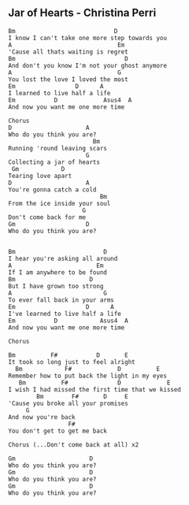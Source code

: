## Jar of Hearts - Christina Perri
```{}
Bm                            D
I know I can't take one more step towards you
A                              Em
'Cause all thats waiting is regret
Bm                               D
And don't you know I'm not your ghost anymore
A                              G
You lost the love I loved the most
Em                 D      A
I learned to live half a life
Em           D             Asus4  A
And now you want me one more time

Chorus
D                     A
Who do you think you are?
                        Bm
Running 'round leaving scars
                      G
Collecting a jar of hearts
 Gm            D
Tearing love apart
D                     A
You're gonna catch a cold
                          Bm
From the ice inside your soul
                     G
Don't come back for me
Gm                    D
Who do you think you are?


Bm                         D
I hear you're asking all around
A                        Em
If I am anywhere to be found
Bm                     D
But I have grown too strong
A                          G
To ever fall back in your arms
Em                    D      A
I've learned to live half a life
Em           D            Asus4  A
And now you want me one more time

Chorus

Bm          F#           D       E
It took so long just to feel alright
  Bm            F#             D          E
Remember how to put back the light in my eyes
   Bm          F#              D             E
I wish I had missed the first time that we kissed
        Bm        F#       D     E
'Cause you broke all your promises
     G
And now you're back
                 F#
You don't get to get me back

Chorus (...Don't come back at all) x2

Gm                     D
Who do you think you are?
Gm                     D
Who do you think you are?
Gm                     D
Who do you think you are? 

```



